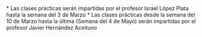 


<Labs/>

<Callout type="error" emoji="📅">
* Las clases prácticas serán impartidas por el profesor Israel López Plata hasta la semana del 3 de Marzo
* Las clases prácticas desde la semana del 10 de Marzo hasta la última (Semana del 4 de Mayo) serán impartidas por el profesor Javier Hernández Aceituno
</Callout>
